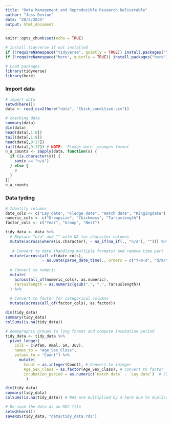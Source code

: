 ```yaml
---
title: "Data Management and Reproducible Research Deliverable"
author: "Jess Devine"
date: "20/2/2025"
output: html_document
---
```


```r
knitr::opts_chunk$set(echo = TRUE)

# Install tidyverse if not installed
if (!requireNamespace("tidyverse", quietly = TRUE)) install.packages("tidyverse")
if (!requireNamespace("here", quietly = TRUE)) install.packages("here")

# Load packages
library(tidyverse)
library(here)

```

### Import data

```r
# import data 
setwd(here())
data <- read_csv2(here("data", "Chick_condition.csv"))

# checking data
summary(data)
dim(data)
head(data[,1:8])
tail(data[,1:8])
head(data[,9:17])
tail(data[,9:17]) # NOTE: `Fledge date` changes format 
n_a_counts <- sapply(data, function(x) {
  if (is.character(x)) {
    sum(x == "n/a") 
  } else {
    0
  }
}) 
n_a_counts
```

### Data tyding 

```r
# Identify columns
date_cols <- c("Lay date", "Fledge date", "Hatch date", "Ringingdate")
numeric_cols <- c("Groupsize", "Chickmass", "Tarsuslength")
factor_cols <- c("Year", "Group", "Nest")

tidy_data <- data %>%
  # Replace "n/a" and "" with NA for character columns
  mutate(across(where(is.character), ~ na_if(na_if(., "n/a"), ""))) %>%
  
   # Convert to date (handling multiple formats) and remove time part
  mutate(across(all_of(date_cols), 
                ~ as.Date(parse_date_time(., orders = c("Y-m-d", "d/m/Y", "Y/m/d"))))) %>%
  
  # Convert to numeric 
  mutate(
    across(all_of(numeric_cols), as.numeric),
    Tarsuslength = as.numeric(gsub(",", ".", Tarsuslength))
  ) %>% 
  
  # Convert to factor for categorical columns
  mutate(across(all_of(factor_cols), as.factor))

dim(tidy_data)
summary(tidy_data)
colSums(is.na(tidy_data))
```


```r
# demographic groups to long format and compute incubation period
tidy_data <- tidy_data %>%
  pivot_longer(
    cols = c(Afem, Amal, SA, Juv), 
    names_to = "Age_Sex_Class", 
    values_to = "Count") %>%
      mutate(
        Count = as.integer(Count), # Convert to integer
        Age_Sex_Class = as.factor(Age_Sex_Class), # convert to factor
        incubation_period = as.numeric(`Hatch date` - `Lay date`)  # Compute incubation period 
         ) 

dim(tidy_data)
summary(tidy_data)
colSums(is.na(tidy_data)) # NAs are multiplied by 4 here due to duplication caused by pivoting longer 
```

```r
# Re-save the data as an RDS file
setwd(here())
saveRDS(tidy_data, "data/tidy_data.rds")
```
